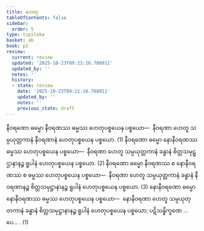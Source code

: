 ```yaml
---
title: ဟေတု
tableOfContents: false
sidebar:
  order: 5
type: tipitaka
basket: ab
book: p2
review:
  current: review
  updated: '2025-10-23T09:21:16.788011'
  updated_by: ''
  notes: ''
  history:
  - state: review
    date: '2025-10-23T09:21:16.788011'
    updated_by: ''
    notes: ''
    previous_state: draft
---
```



<ReviewStatus review={frontmatter.review} showDetails={true} />

<HypothesisAnnotation frontmatter={frontmatter} />

<DynamicBreadcrumb />

<Division number="25" book="p2" e="ch" v="38" p="218">

<Paragraph number="1939" book="p2">
နီဝရဏော ဓမ္မော နီဝရဏဿ ဓမ္မဿ ဟေတုပစ္စယေန ပစ္စယော—  နီဝရဏာ ဟေတူ သမ္ပယုတ္တကာနံ နီဝရဏာနံ ဟေတုပစ္စယေန ပစ္စယော. (1)
</Paragraph>

<Paragraph number="1940" book="p2">
နီဝရဏော ဓမ္မော နောနီဝရဏဿ ဓမ္မဿ ဟေတုပစ္စယေန ပစ္စယော—  နီဝရဏာ ဟေတူ သမ္ပယုတ္တကာနံ ခန္ဓာနံ စိတ္တသမုဋ္ဌာနာနဉ္စ ရူပါနံ ဟေတုပစ္စယေန ပစ္စယော. (2)
</Paragraph>

<Paragraph number="1941" book="p2">
နီဝရဏော ဓမ္မော နီဝရဏဿ စ နောနီဝရဏဿ စ ဓမ္မဿ ဟေတုပစ္စယေန ပစ္စယော—  နီဝရဏာ ဟေတူ သမ္ပယုတ္တကာနံ ခန္ဓာနံ နီဝရဏာနဉ္စ စိတ္တသမုဋ္ဌာနာနဉ္စ ရူပါနံ ဟေတုပစ္စယေန ပစ္စယော. (3)
</Paragraph>

<Paragraph number="1942" book="p2">
နောနီဝရဏော ဓမ္မော နောနီဝရဏဿ ဓမ္မဿ ဟေတုပစ္စယေန ပစ္စယော—  နောနီဝရဏာ ဟေတူ သမ္ပယုတ္တကာနံ ခန္ဓာနံ စိတ္တသမုဋ္ဌာနာနဉ္စ ရူပါနံ ဟေတုပစ္စယေန ပစ္စယော; ပဋိသန္ဓိက္ခဏေ …ပေ… . (1)
</Paragraph>
</Division>